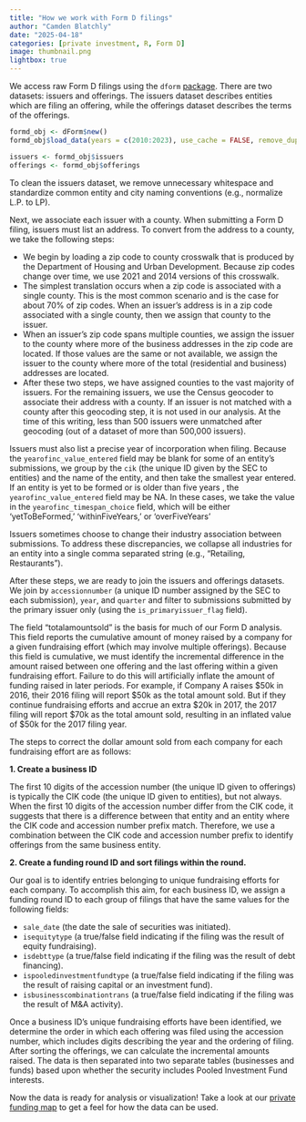 ```yaml
---
title: "How we work with Form D filings"
author: "Camden Blatchly"
date: "2025-04-18"
categories: [private investment, R, Form D]
image: thumbnail.png
lightbox: true
---
```


We access raw Form D filings using the `dform` [package](https://github.com/ruralinnovation/dForm). There are two datasets: issuers and offerings. The issuers dataset describes entities which are filing an offering, while the offerings dataset describes the terms of the offerings.

```r

formd_obj <- dForm$new()
formd_obj$load_data(years = c(2010:2023), use_cache = FALSE, remove_duplicates = FALSE)

issuers <- formd_obj$issuers
offerings <- formd_obj$offerings

```

To clean the issuers dataset, we remove unnecessary whitespace and standardize common entity and city naming conventions (e.g., normalize L.P. to LP). 

Next, we associate each issuer with a county. When submitting a Form D filing, issuers must list an address. To convert from the address to a county, we take the following steps:

- We begin by loading a zip code to county crosswalk that is produced by the Department of Housing and Urban Development. Because zip codes change over time, we use 2021 and 2014 versions of this crosswalk.  
- The simplest translation occurs when a zip code is associated with a single county. This is the most common scenario and is the case for about 70% of zip codes. When an issuer's address is in a zip code associated with a single county, then we assign that county to the issuer.  
- When an issuer’s zip code spans multiple counties, we assign the issuer to the county where more of the business addresses in the zip code are located. If those values are the same or not available, we assign the issuer to the county where more of the total (residential and business) addresses are located.  
- After these two steps, we have assigned counties to the vast majority of issuers. For the remaining issuers, we use the Census geocoder to associate their address with a county. If an issuer is not matched with a county after this geocoding step, it is not used in our analysis. At the time of this writing, less than 500 issuers were unmatched after geocoding (out of a dataset of more than 500,000 issuers).  

Issuers must also list a precise year of incorporation when filing. Because the `yearofinc_value_entered` field may be blank for some of an entity’s submissions, we group by the `cik` (the unique ID given by the SEC to entities) and the name of the entity, and then take the smallest year entered. If an entity is yet to be formed or is older than five years , the `yearofinc_value_entered` field may be NA. In these cases, we take the value in the `yearofinc_timespan_choice` field, which will be either ‘yetToBeFormed,’ ‘withinFiveYears,’ or ‘overFiveYears’

Issuers sometimes choose to change their industry association between submissions. To address these discrepancies, we collapse all industries for an entity into a single comma separated string (e.g., “Retailing, Restaurants”).

After these steps, we are ready to join the issuers and offerings datasets. We join by `accessionnumber` (a unique ID number assigned by the SEC to each submission), `year`, and `quarter` and filter to submissions submitted by the primary issuer only (using the `is_primaryissuer_flag` field).

The field “totalamountsold” is the basis for much of our Form D analysis. This field reports the cumulative amount of money raised by a company for a given fundraising effort (which may involve multiple offerings). Because this field is cumulative, we must identify the incremental difference in the amount raised between one offering and the last offering within a given fundraising effort. Failure to do this will artificially inflate the amount of funding raised in later periods. For example, if Company A raises $50k in 2016, their 2016 filing will report $50k as the total amount sold.  But if they continue  fundraising efforts and accrue  an extra $20k in 2017, the 2017 filing will report $70k as the total amount sold, resulting in an inflated value of $50k for the 2017 filing year.

The steps to correct the dollar amount sold from each company for each fundraising effort are as follows:  

**1. Create a business ID**

The first 10 digits of the accession number (the unique ID given to offerings) is typically the CIK code (the unique ID given to entities), but not always. When the first 10 digits of the accession number differ from the CIK code, it suggests that there is a difference between that entity and an entity where the CIK code and accession number prefix match. Therefore, we use a combination between the CIK code and accession number prefix to identify offerings from the same business entity.  

**2. Create a funding round ID and sort filings within the round.**

Our goal is to identify entries belonging to unique fundraising efforts for each company. To accomplish this aim, for each business ID, we assign a funding round ID to each group of filings that have the same values for the following fields:  

- `sale_date` (the date the sale of securities was initiated).  
- `isequitytype` (a true/false field indicating if the filing was the result of equity fundraising).  
- `isdebttype` (a true/false field indicating if the filing was the result of debt financing).  
- `ispooledinvestmentfundtype` (a true/false field indicating if the filing was the result of raising capital or an investment fund).  
- `isbusinesscombinationtrans` (a true/false field indicating if the filing was the result of M&A activity).  

Once a business ID’s unique fundraising efforts have been identified, we determine the order in which each offering was filed using the accession number, which includes digits describing the year and the ordering of filing. After sorting the offerings, we can calculate the incremental amounts raised. The data is then separated into two separate tables (businesses and funds) based upon whether the security includes Pooled Investment Fund interests. 

Now the data is ready for analysis or visualization! Take a look at our [private funding map](https://private-funding-map.ruralinnovation.us/) to get a feel for how the data 
can be used.
